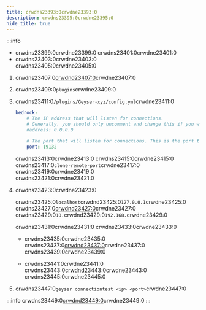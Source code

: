 ```yaml
---
title: crwdns23393:0crwdne23393:0
description: crwdns23395:0crwdne23395:0
hide_title: true
---
```



:::info

- crwdns23399:0crwdne23399:0 crwdns23401:0crwdne23401:0
- crwdns23403:0crwdne23403:0\
  crwdns23405:0crwdne23405:0

1. crwdns23407:0[crwdnd23407:0](/download)crwdne23407:0

2. crwdns23409:0`plugins`crwdne23409:0

3. crwdns23411:0`/plugins/Geyser-xyz/config.yml`crwdne23411:0

   ```yaml
   bedrock: 
       # The IP address that will listen for connections. 
       # Generally, you should only uncomment and change this if you want to limit what IPs can connect to your server. 
       #address: 0.0.0.0 

       # The port that will listen for connections. This is the port that Bedrock players will use to connect to your server.
       port: 19132 
   ```

   crwdns23413:0crwdne23413:0 crwdns23415:0crwdne23415:0
   crwdns23417:0`clone-remote-port`crwdne23417:0
   crwdns23419:0crwdne23419:0\
   crwdns23421:0crwdne23421:0

4. crwdns23423:0crwdne23423:0

   crwdns23425:0`localhost`crwdnd23425:0`127.0.0.1`crwdne23425:0
   crwdns23427:0[crwdnd23427:0](/wiki/geyser/fixing-unable-to-connect-to-world#using-geyser-on-the-same-computer)crwdne23427:0
   crwdns23429:0`10.`crwdnd23429:0`192.168.`crwdne23429:0

   crwdns23431:0crwdne23431:0
   crwdns23433:0crwdne23433:0

   - crwdns23435:0crwdne23435:0
     crwdns23437:0[crwdnd23437:0](/wiki/geyser/port-forwarding)crwdne23437:0
     crwdns23439:0crwdne23439:0

   - crwdns23441:0crwdne23441:0 crwdns23443:0[crwdnd23443:0](/wiki/geyser/playit-gg)crwdne23443:0
     crwdns23445:0crwdne23445:0

5. crwdns23447:0`geyser connectiontest <ip> <port>`crwdne23447:0

:::info
crwdns23449:0[crwdnd23449:0](/wiki/floodgate/setup/)crwdne23449:0
:::
